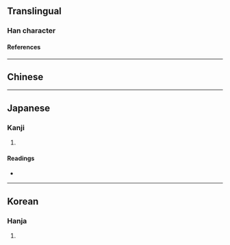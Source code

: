{{also|賊}}
{{character info/new}}
==Translingual==

===Han character===
{{Han char|rn=62|rad=戈|as=07|sn=11|four=|canj=BCI|ids=⿰貝戈}}

====References====
{{Han ref|kx=0413.061|dkj=11603|hdz=21406.130|uh=621D}}

----

==Chinese==
{{zh-see|賊|v}}

----

==Japanese==

===Kanji===
{{ja-kanji|grade=|rs=戈07}}

# {{defn|lang=ja|sort=戈07}}

====Readings====
* {{ja-readings|on=[[ぞく]] (zoku)|kun=[[そこなう]] (sokonau)}}

----

==Korean==

===Hanja===
{{ko-hanja|hangeul=적|eumhun=|rv=jeok|mr=chŏk|y=cek}}

# {{defn|lang=ko|sort=戈07}}
